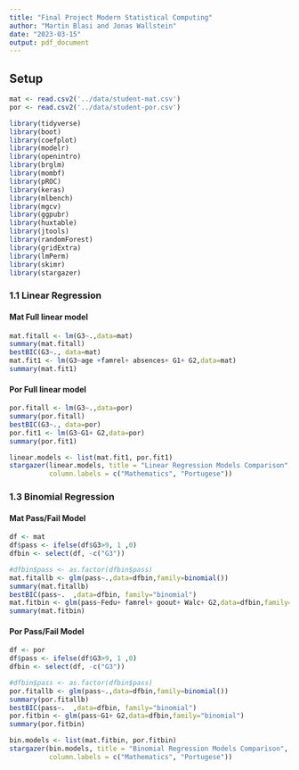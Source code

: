 ```yaml
---
title: "Final Project Modern Statistical Computing"
author: "Martin Blasi and Jonas Wallstein"
date: "2023-03-15"
output: pdf_document
---
```


## Setup
```r
mat <- read.csv2('../data/student-mat.csv')
por <- read.csv2('../data/student-por.csv')

```

```r
library(tidyverse)
library(boot)
library(coefplot)
library(modelr)
library(openintro)
library(brglm)
library(mombf)
library(pROC)
library(keras)
library(mlbench)
library(mgcv)
library(ggpubr)
library(huxtable)
library(jtools)
library(randomForest)
library(gridExtra)
library(lmPerm)
library(skimr)
library(stargazer)
```



### 1.1 Linear Regression 
#### Mat Full linear model 
```r
mat.fitall <- lm(G3~.,data=mat)
summary(mat.fitall)
bestBIC(G3~., data=mat)
mat.fit1 <- lm(G3~age +famrel+ absences+ G1+ G2,data=mat)
summary(mat.fit1)
```

#### Por Full linear model 
```r
por.fitall <- lm(G3~.,data=por)
summary(por.fitall)
bestBIC(G3~., data=por)
por.fit1 <- lm(G3~G1+ G2,data=por)
summary(por.fit1)
```

```r
linear.models <- list(mat.fit1, por.fit1)
stargazer(linear.models, title = "Linear Regression Models Comparison", 
          column.labels = c("Mathematics", "Portugese"))
```



### 1.3 Binomial Regression
#### Mat Pass/Fail Model
```r
df <- mat
df$pass <- ifelse(df$G3>9, 1 ,0)
dfbin <- select(df, -c("G3")) 

#dfbin$pass <- as.factor(dfbin$pass)
mat.fitallb <- glm(pass~.,data=dfbin,family=binomial())
summary(mat.fitallb)
bestBIC(pass~.  ,data=dfbin, family="binomial")
mat.fitbin <- glm(pass~Fedu+ famrel+ goout+ Walc+ G2,data=dfbin,family="binomial")
summary(mat.fitbin)

```

#### Por Pass/Fail Model
```r
df <- por
df$pass <- ifelse(df$G3>9, 1 ,0)
dfbin <- select(df, -c("G3")) 

#dfbin$pass <- as.factor(dfbin$pass)
por.fitallb <- glm(pass~.,data=dfbin,family=binomial())
summary(por.fitallb)
bestBIC(pass~.  ,data=dfbin, family="binomial")
por.fitbin <- glm(pass~G1+ G2,data=dfbin,family="binomial")
summary(por.fitbin)

```


```r
bin.models <- list(mat.fitbin, por.fitbin)
stargazer(bin.models, title = "Binomial Regression Models Comparison", 
          column.labels = c("Mathematics", "Portugese"))
```




<!-- ```{r} -->
<!-- export_summs(fitall, fitallnog, digits=4, error_format = "({p.value})", model.names = c("Full Linear model", "Full linear model without grades"), results = 'asis') -->
<!-- ``` -->



